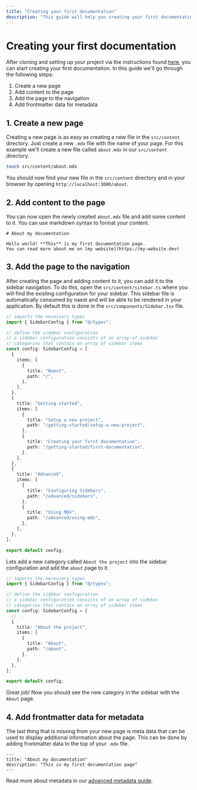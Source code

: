 ```yaml
---
title: "Creating your first documentation"
description: "This guide will help you creating your first documentation with Naest"
---
```


# Creating your first documentation

After cloning and setting up your project via the instructions found [here](/getting-started/setup-a-new-project), you can start creating your first documentation. In this guide we'll go through the following steps:

1. Create a new page
2. Add content to the page
3. Add the page to the navigation
4. Add frontmatter data for metadata

## 1. Create a new page

Creating a new page is as easy as creating a new file in the `src/content` directory. Just create a new `.mdx` file with the name of your page.
For this example we'll create a new file called `about.mdx` in our `src/content` directory.

```bash
touch src/content/about.mdx
```

You should now find your new file in the `src/content` directory and in your browser by opening `http://localhost:3000/about`.

## 2. Add content to the page

You can now open the newly created `about.mdx` file and add some content to it. You can use markdown syntax to format your content.

```mdx
# About my documentation

Hello world! **This** is my first documentation page.
You can read more about me on [my website](https://my-website.dev)
```

## 3. Add the page to the navigation

After creating the page and adding content to it, you can add it to the sidebar navigation. To do this, open the `src/content/sitebar.ts` where you will find the existing configuration for your sidebar.
This sidebar file is automatically consumed by naest and will be able to be rendered in your application. By default this is done in the `src/components/Sidebar.tsx` file.

```ts
// imports the necessary types
import { SidebarConfig } from "@/types";

// define the sidebar configuration
// a sidebar configuration consists of an array of sidebar
// categories that contain an array of sidebar items
const config: SidebarConfig = [
  {
    items: [
      {
        title: "Naest",
        path: "/",
      },
    ],
  },
  {
    title: "Getting started",
    items: [
      {
        title: "Setup a new project",
        path: "/getting-started/setup-a-new-project",
      },
      {
        title: "Creating your first documentation",
        path: "/getting-started/first-documentation",
      },
    ],
  },
  {
    title: "Advanced",
    items: [
      {
        title: "Configuring Sidebars",
        path: "/advanced/sidebars",
      },
      {
        title: "Using MDX",
        path: "/advanced/using-mdx",
      },
    ],
  },
];

export default config;
```

Lets add a new category called `About the project` into the sidebar configuration and add the `about` page to it.

```ts
// imports the necessary types
import { SidebarConfig } from "@/types";

// define the sidebar configuration
// a sidebar configuration consists of an array of sidebar
// categories that contain an array of sidebar items
const config: SidebarConfig = [
  // ...
  {
    title: "About the project",
    items: [
      {
        title: "About",
        path: "/about",
      },
    ],
  },
];

export default config;
```

Great job! Now you should see the new category in the sidebar with the `About` page.

## 4. Add frontmatter data for metadata

The last thing that is missing from your new page is meta data that can be used to display additional information about the page. This can be done by adding frontmatter data to the top of your `.mdx` file.

```mdx
---
title: "About my documentation"
description: "This is my first documentation page"
---
```

Read more about metadata in our [advanced metadata guide](/advanced/metadata).
